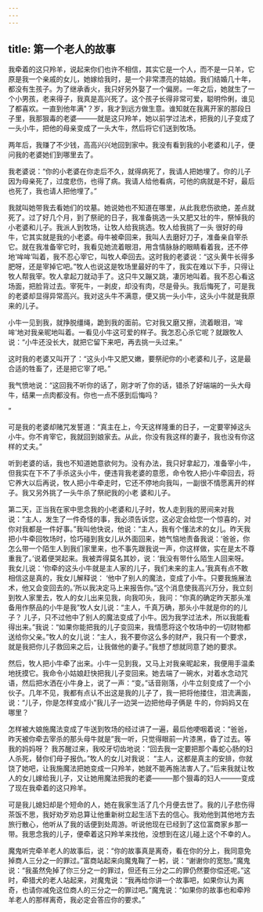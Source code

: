 ```yaml
---
---
---
```

title: 第一个老人的故事
---



我牵着的这只羚羊，说起来你们也许不相信，其实它是一个人，而不是一只羊，它原是我一个亲戚的女儿，她嫁给我时，是一个非常漂亮的姑娘。我们结婚几十年，都没有生孩子。为了继承香火，我只好另外娶了一个偏房。一年之后，她就生了一个小男孩，老来得子，我真是高兴死了。这个孩子长得非常可爱，聪明伶俐，谁见了都喜欢。一直到他年满"？岁，我才到远方做生意。谁知就在我离开家的那段日子里，我那狠毒的老婆———就是这只羚羊，她以前学过法术，把我的儿子变成了一头小牛，把他的母亲变成了一头大牛，然后将它们送到牧场。

两年后，我赚了不少钱，高高兴兴地回到家中。我没有看到我的小老婆和儿子，便问我的老婆她们到哪里去了。

我老婆说：“你的小老婆在你走后不久，就得病死了，我请人把她埋了。你的儿子因为母亲死了，过度悲伤，也得了病。我请人给他看病，可他的病就是不好，最后也死了，我也请人把他埋了。”

我就叫她带我去看她们的坟墓。她说她也不知道在哪里，从此我悲伤欲绝，差点就死了。过了好几个月，到了祭祀的日子，我准备挑选一头又肥又壮的牛，祭悼我的小老婆和儿子。我派人到牧场，让牧人给我挑选。牧人给我挑了一头
很好的母牛，它其实就是我的小老婆。母牛被牵回来，我叫人去磨好刀子，准备亲自宰杀它。就在我准备宰它时，我看见她流着眼泪，用含情脉脉的眼睛看着我，还不停地‘哞哞’叫着，我不忍心宰它，叫牧人牵回去。这时我的老婆说：“这头黄牛长得多肥呀，还是宰掉它吧。”牧人也说这是牧场里最好的牛了，我实在难以下手，只得让牧人帮我宰。牧人拿起刀就动手了。这只牛又蹦又跳，凄厉地叫着。我不忍心看这场面，把脸背过去。宰死牛，一剥皮，却没有肉，尽是骨头。我后悔死了，可是我的老婆却显得异常高兴。我对这头牛不满意，便又挑一头小牛，这头小牛就是我原来的儿子。

小牛一见到我，就挣脱缰绳，跪到我的面前。它对我又磨又擦，流着眼泪，‘哞哞’地对我亲昵地叫着。一看见小牛这可爱的样子。我怎忍心杀它呢？就跟牧人说：“小牛还没长大，就把它留下来吧，再去挑一头过来。”

这时我的老婆又叫开了：“这头小牛又肥又嫩，要祭祀你的小老婆和儿子，这是最合适的牲畜了，还是把它宰了吧。”

我气愤地说：“这回我不听你的话了，刚才听了你的话，错杀了好端端的一头大母牛，结果一点肉都没有。你也一点不感到后悔吗？

”

可是我的老婆却赌咒发誓道：“真主在上，今天这样隆重的日子，一定要宰掉这头小牛。你不肯宰它，我就回到娘家去。从此，你没有我这样的妻子，我也没有你这样的丈夫。”

听到老婆的话，我也不知道她意欲何为。没有办法，我只好拿起刀，准备宰小牛，但我实在下不了手杀这头小牛，便违背我老婆的意愿，命令牧人把小牛牵回去，将它养大以后再说，牧人把小牛牵走时，它还不停地向我叫，一副很不情愿离开的样子。我又另外挑了一头牛杀了祭祀我的小老
婆和儿子。

第二天，正当我在家中思念我的小老婆和儿子时，牧人走到我的房间来对我说：“主人，发生了一件奇怪的事，我必须告诉您，这必定会给您一个惊喜的，对你对我都是一件好事。”我叫他快说，他说：“主人，我有个懂法术的女儿。昨天我把小牛牵回牧场时，恰巧碰到我女儿从外面回来，她气恼地责备我说：‘爸爸，你怎么带一个陌生人到我们家里来，也不事先跟我说一声，你这样做，实在是太不尊重我了。’说着便哭起来。我被弄得莫名其妙，说：‘我没有带什么陌生人回来呀。我女儿说：‘你牵的这头小牛就是主人家的儿子，我们未来的主人。’我真有点不敢相信这是真的，我女儿解释说：
‘他中了别人的魔法，变成了小牛。只要我施展法术，他又会变回去的。’所以我决定马上来报告你。”这个消息使我高兴万分，我立刻到牧人家里去，牧人的女儿出来见我，向我叩头，我问：“你真的确定昨天那头准备用作祭品的小牛是我”牧人女儿说：“主人，千真万确，那头小牛就是你的的儿子？
儿子，只不过他中了别人的魔法变成了小牛。因为我学过法术，所以我能看得出来。”我说：“如果你能把我的儿子变回来，我情愿将这个牧场中的一切财物都送给你父亲。”牧人的女儿说：“主人，我不要你这么多的财产，我只有一个要求，就是我把你儿子救回来之后，让我做他的妻子。”我想了想就同意了她的要求。

然后，牧人把小牛牵了出来。小牛一见到我，又马上对我亲昵起来，我便用手温柔地抚摸它。我命令小姑娘赶快把我儿子变回来。她去端了一碗水，对着水念动咒语，然后把水洒在小牛身上，说了一声：“变。”话音刚落，小牛立刻变成了一个小伙子。几年不见，我都有点认不出这是我的儿子了，我一把将他搂住，泪流满面，说：“儿子，你是怎样变成小”我儿子一边哭一边把他母子俩是
牛的，你妈妈又在哪里？





怎样被大娘施魔法变成了牛送到牧场的经过讲了一遍，最后他哽咽着说：“爸爸，昨天被你牵去宰杀的那头母牛就是”我一听，只觉得眼前一片漆黑，昏了过去。等我的妈妈呀？
我苏醒过来，我咬牙切齿地说：“回去我一定要把那个毒蛇心肠的妇人杀死，替你们母子报仇。”牧人的女儿对我说：
“主人，这都是真主的安排，你就饶了她吧，让我施魔法把她变成一只羚羊，她就不能再施法害人了。”后来我就让牧人的女儿嫁给我儿子，又让她用魔法把我的老婆———那个狠毒的妇人———变成了现在我牵着的这只羚羊。

可是我儿媳妇却是个短命的人，她在我家生活了几个月便去世了。我的儿子悲伤得茶饭不思，我好劝歹劝总算让他重新树立起生活下去的信心。我劝他到其他地方去旅行散心，他听从了我的话便到处周游。听说他现在已经到了这位富商家乡那一带。我思念我的儿子，便牵着这只羚羊来找他，没想到在这儿碰上这个不幸的人。

魔鬼听完牵羊老人的故事后，说：“你的故事真是离奇，看在你的分上，我同意免掉商人三分之一的罪过。”富商站起来向魔鬼鞠了一躬，说：“谢谢你的宽恕。”魔鬼说：“我虽然免掉了你三分之一的罪过，但还有三分之二的罪仍然要你偿还呢。”这时，牵猎犬的老人站起来，对魔鬼说：“我再给你讲一个故事吧，如果你认为离奇，也请你减免这位商人的三分之一的罪过吧。”魔鬼说：“如果你的故事也和牵羚羊老人的那样离奇，我必定会答应你的要求。”